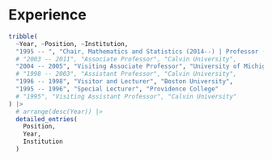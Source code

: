 
# Experience

```r
tribble(
  ~Year, ~Position, ~Institution,
  "1995 -- ", "Chair, Mathematics and Statistics (2014--) | Professor (2011--) | Associate Professor (2003--11) | Assistant Professor (1998--2003)", "Calvin University",
  # "2003 -- 2011", "Associate Professor", "Calvin University",
  "2004 -- 2005", "Visiting Associate Professor", "University of Michigan",
  # "1998 -- 2003", "Assistant Professor", "Calvin University",
  "1996 -- 1998", "Visitor and Lecturer", "Boston University",
  "1995 -- 1996", "Special Lecturer", "Providence College"
  # "1995", "Visiting Assistant Professor", "Calvin University"
) |>
  # arrange(desc(Year)) |>
  detailed_entries(
    Position,
    Year,
    Institution
  )
```
